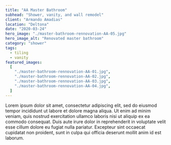 ```yaml
---
title: "AA Master Bathroom"
subhead: "Shower, vanity, and wall remodel"
client: "Armando Amadias"
location: "Deltona"
date: "2020-03-24"
hero_image: "./master-bathroom-rennovation-AA-05.jpg"
hero_image_alt: "Renovated master bathroom"
category: "shower"
tags:
  - tiling
  - vanity
featured_images:
  [
    "./master-bathroom-rennovation-AA-01.jpg",
    "./master-bathroom-rennovation-AA-02.jpg",
    "./master-bathroom-rennovation-AA-03.jpg",
    "./master-bathroom-rennovation-AA-04.jpg",
  ]
---
```


Lorem ipsum dolor sit amet, consectetur adipiscing elit, sed do eiusmod tempor incididunt ut labore et dolore magna aliqua. Ut enim ad minim veniam, quis nostrud exercitation ullamco laboris nisi ut aliquip ex ea commodo consequat. Duis aute irure dolor in reprehenderit in voluptate velit esse cillum dolore eu fugiat nulla pariatur. Excepteur sint occaecat cupidatat non proident, sunt in culpa qui officia deserunt mollit anim id est laborum.
